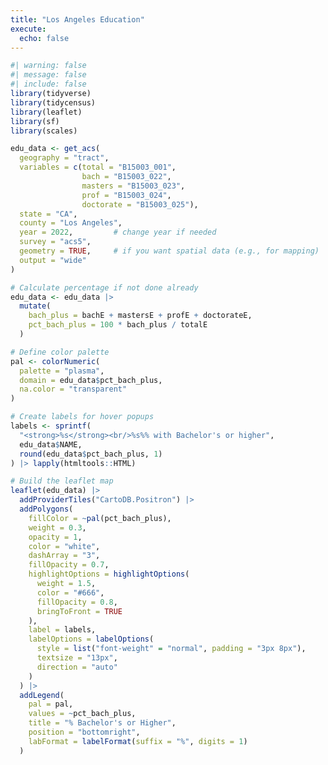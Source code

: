 ```yaml
---
title: "Los Angeles Education"
execute: 
  echo: false
---
```


```r
#| warning: false
#| message: false
#| include: false
library(tidyverse)
library(tidycensus)
library(leaflet)
library(sf)
library(scales)

edu_data <- get_acs(
  geography = "tract",
  variables = c(total = "B15003_001",
                bach = "B15003_022",
                masters = "B15003_023",
                prof = "B15003_024",
                doctorate = "B15003_025"),
  state = "CA",
  county = "Los Angeles",
  year = 2022,         # change year if needed
  survey = "acs5",
  geometry = TRUE,     # if you want spatial data (e.g., for mapping)
  output = "wide"
)
```

```r
# Calculate percentage if not done already
edu_data <- edu_data |>
  mutate(
    bach_plus = bachE + mastersE + profE + doctorateE,
    pct_bach_plus = 100 * bach_plus / totalE
  )

# Define color palette
pal <- colorNumeric(
  palette = "plasma",
  domain = edu_data$pct_bach_plus,
  na.color = "transparent"
)

# Create labels for hover popups
labels <- sprintf(
  "<strong>%s</strong><br/>%s%% with Bachelor's or higher",
  edu_data$NAME,
  round(edu_data$pct_bach_plus, 1)
) |> lapply(htmltools::HTML)

# Build the leaflet map
leaflet(edu_data) |>
  addProviderTiles("CartoDB.Positron") |>
  addPolygons(
    fillColor = ~pal(pct_bach_plus),
    weight = 0.3,
    opacity = 1,
    color = "white",
    dashArray = "3",
    fillOpacity = 0.7,
    highlightOptions = highlightOptions(
      weight = 1.5,
      color = "#666",
      fillOpacity = 0.8,
      bringToFront = TRUE
    ),
    label = labels,
    labelOptions = labelOptions(
      style = list("font-weight" = "normal", padding = "3px 8px"),
      textsize = "13px",
      direction = "auto"
    )
  ) |>
  addLegend(
    pal = pal,
    values = ~pct_bach_plus,
    title = "% Bachelor's or Higher",
    position = "bottomright",
    labFormat = labelFormat(suffix = "%", digits = 1)
  )
```
